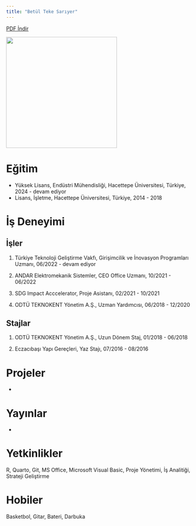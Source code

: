 ```yaml
---
title: "Betül Teke Sarıyer"
---
```


[PDF İndir](BetulTeke_CV_03.24.pdf)

![](/assets/images/betultekesariyer.jpg){fig-align="center" width="300"}

# Eğitim

-   Yüksek Lisans, Endüstri Mühendisliği, Hacettepe Üniversitesi, Türkiye, 2024 - devam ediyor
-   Lisans, İşletme, Hacettepe Üniversitesi, Türkiye, 2014 - 2018

# İş Deneyimi

## İşler

1.  Türkiye Teknoloji Geliştirme Vakfı, Girişimcilik ve İnovasyon Programları Uzmanı, 06/2022 - devam ediyor

2.  ANDAR Elektromekanik Sistemler, CEO Office Uzmanı, 10/2021 - 06/2022

3.  SDG Impact Acccelerator, Proje Asistanı, 02/2021 - 10/2021

4.  ODTÜ TEKNOKENT Yönetim A.Ş., Uzman Yardımcısı, 06/2018 - 12/2020

## Stajlar

1.  ODTÜ TEKNOKENT Yönetim A.Ş., Uzun Dönem Staj, 01/2018 - 06/2018

2.  Eczacıbaşı Yapı Gereçleri, Yaz Stajı, 07/2016 - 08/2016

# Projeler

-   

# Yayınlar

-   

# Yetkinlikler

R, Quarto, Git, MS Office, Microsoft Visual Basic, Proje Yönetimi, İş Analitiği, Strateji Geliştirme

# Hobiler

Basketbol, Gitar, Bateri, Darbuka
